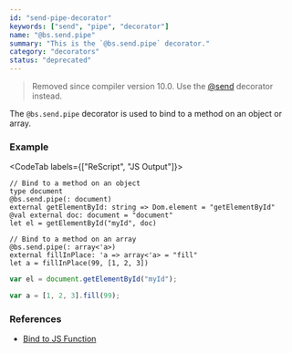 ```yaml
---
id: "send-pipe-decorator"
keywords: ["send", "pipe", "decorator"]
name: "@bs.send.pipe"
summary: "This is the `@bs.send.pipe` decorator."
category: "decorators"
status: "deprecated"
---
```


> Removed since compiler version 10.0. Use the [@send](https://rescript-lang.org/docs/manual/latest/bind-to-js-function) decorator instead.

The `@bs.send.pipe` decorator is used to bind to a method on an object or array.


### Example

<CodeTab labels={["ReScript", "JS Output"]}>

```res
// Bind to a method on an object
type document
@bs.send.pipe(: document)
external getElementById: string => Dom.element = "getElementById"
@val external doc: document = "document"
let el = getElementById("myId", doc)

// Bind to a method on an array
@bs.send.pipe(: array<'a>)
external fillInPlace: 'a => array<'a> = "fill"
let a = fillInPlace(99, [1, 2, 3])
```

```js
var el = document.getElementById("myId");

var a = [1, 2, 3].fill(99);
```

</CodeTab>

### References

* [Bind to JS Function](/docs/manual/latest/bind-to-js-function)